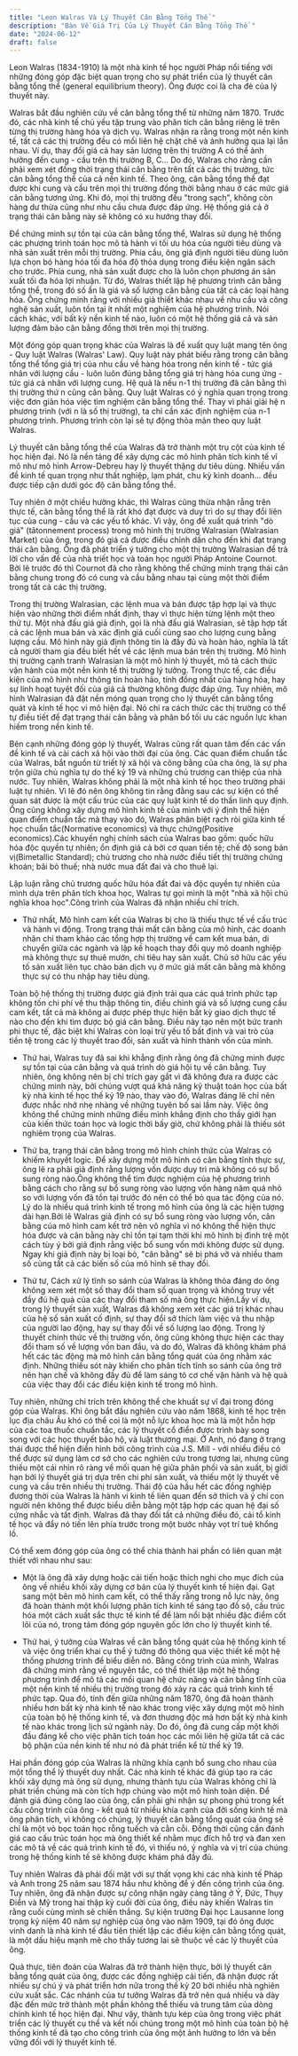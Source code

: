 ```yaml
---
title: "Leon Walras Và Lý Thuyết Cân Bằng Tổng Thể "
description: "Bàn Về Giá Trị Của Lý Thuyết Cân Bằng Tổng Thể "
date: "2024-06-12"
draft: false
---
```


Leon Walras (1834-1910) là một nhà kinh tế học người Pháp nổi tiếng với những đóng góp đặc biệt quan trọng cho sự phát triển của lý thuyết cân bằng tổng thể (general equilibrium theory). Ông được coi là cha đẻ của lý thuyết này.

Walras bắt đầu nghiên cứu về cân bằng tổng thể từ những năm 1870. Trước đó, các nhà kinh tế chủ yếu tập trung vào phân tích cân bằng riêng lẻ trên từng thị trường hàng hóa và dịch vụ. Walras nhận ra rằng trong một nền kinh tế, tất cả các thị trường đều có mối liên hệ chặt chẽ và ảnh hưởng qua lại lẫn nhau. Ví dụ, thay đổi giá cả hay sản lượng trên thị trường A có thể ảnh hưởng đến cung - cầu trên thị trường B, C... Do đó, Walras cho rằng cần phải xem xét đồng thời trạng thái cân bằng trên tất cả các thị trường, tức cân bằng tổng thể của cả nền kinh tế. Theo ông, cân bằng tổng thể đạt được khi cung và cầu trên mọi thị trường đồng thời bằng nhau ở các mức giá cân bằng tương ứng. Khi đó, mọi thị trường đều "trong sạch", không còn hàng dư thừa cũng như nhu cầu chưa được đáp ứng. Hệ thống giá cả ở trạng thái cân bằng này sẽ không có xu hướng thay đổi.

Để chứng minh sự tồn tại của cân bằng tổng thể, Walras sử dụng hệ thống các phương trình toán học mô tả hành vi tối ưu hóa của người tiêu dùng và nhà sản xuất trên mỗi thị trường. Phía cầu, ông giả định người tiêu dùng luôn lựa chọn bó hàng hóa tối đa hóa độ thỏa dụng trong điều kiện ngân sách cho trước. Phía cung, nhà sản xuất được cho là luôn chọn phương án sản xuất tối đa hóa lợi nhuận. Từ đó, Walras thiết lập hệ phương trình cân bằng tổng thể, trong đó số ẩn là giá và số lượng cân bằng của tất cả các loại hàng hóa. Ông chứng minh rằng với nhiều giả thiết khác nhau về nhu cầu và công nghệ sản xuất, luôn tồn tại ít nhất một nghiệm của hệ phương trình. Nói cách khác, với bất kỳ nền kinh tế nào, luôn có một hệ thống giá cả và sản lượng đảm bảo cân bằng đồng thời trên mọi thị trường.

Một đóng góp quan trọng khác của Walras là đề xuất quy luật mang tên ông - Quy luật Walras (Walras' Law). Quy luật này phát biểu rằng trong cân bằng tổng thể tổng giá trị của nhu cầu về hàng hóa trong nền kinh tế - tức giá nhân với lượng cầu - luôn luôn đúng bằng tổng giá trị hàng hóa cung ứng - tức giá cả nhân với lượng cung. Hệ quả là nếu n-1 thị trường đã cân bằng thì thị trường thứ n cũng cân bằng. Quy luật Walras có ý nghĩa quan trọng trong việc đơn giản hóa việc tìm nghiệm cân bằng tổng thể. Thay vì phải giải hệ n phương trình (với n là số thị trường), ta chỉ cần xác định nghiệm của n-1 phương trình. Phương trình còn lại sẽ tự động thỏa mãn theo quy luật Walras.

Lý thuyết cân bằng tổng thể của Walras đã trở thành một trụ cột của kinh tế học hiện đại. Nó là nền tảng để xây dựng các mô hình phân tích kinh tế vĩ mô như mô hình Arrow-Debreu hay lý thuyết thặng dư tiêu dùng. Nhiều vấn đề kinh tế quan trọng như thất nghiệp, lạm phát, chu kỳ kinh doanh... đều được tiếp cận dưới góc độ cân bằng tổng thể.

Tuy nhiên ở một chiều hường khác, thì Walras cũng thừa nhận rằng trên thực tế, cân bằng tổng thể là rất khó đạt được và duy trì do sự thay đổi liên tục của cung - cầu và các yếu tố khác. Vì vậy, ông đề xuất quá trình "dò giá" (tâtonnement process) trong mô hình thị trường Walrasian (Walrasian Market) của ông, trong đó giá cả được điều chỉnh dần cho đến khi đạt trạng thái cân bằng. Ông đã phát triển ý tưởng cho một thị trường Walrasian để trả lời cho vấn đề của nhà triết học và toán học người Pháp Antoine Cournot. Bởi lẽ trước đó thì Cournot đã cho rằng không thể chứng minh trạng thái cân bằng chung trong đó có cung và cầu bằng nhau tại cùng một thời điểm trong tất cả các thị trường.

Trong thị trường Walrasian, các lệnh mua và bán được tập hợp lại và thực hiện vào những thời điểm nhất định, thay vì thực hiện từng lệnh một theo thứ tự. Một nhà đấu giá giả định, gọi là nhà đấu giá Walrasian, sẽ tập hợp tất cả các lệnh mua bán và xác định giá cuối cùng sao cho lượng cung bằng lượng cầu. Mô hình này giả định thông tin là đầy đủ và hoàn hảo, nghĩa là tất cả người tham gia đều biết hết về các lệnh mua bán trên thị trường. Mô hình thị trường cạnh tranh Walrasian là một mô hình lý thuyết, mô tả cách thức vận hành của một nền kinh tế thị trường lý tưởng. Trong thực tế, các điều kiện của mô hình như thông tin hoàn hảo, tính đồng nhất của hàng hóa, hay sự linh hoạt tuyệt đối của giá cả thường không được đáp ứng. Tuy nhiên, mô hình Walrasian đã đặt nền móng quan trọng cho lý thuyết cân bằng tổng quát và kinh tế học vi mô hiện đại. Nó chỉ ra cách thức các thị trường có thể tự điều tiết để đạt trạng thái cân bằng và phân bổ tối ưu các nguồn lực khan hiếm trong nền kinh tế.

Bên cạnh những đóng góp lý thuyết, Walras cũng rất quan tâm đến các vấn đề kinh tế và cải cách xã hội vào thời đại của ông. Các quan điểm chuẩn tắc của Walras, bắt nguồn từ triết lý xã hội và công bằng của cha ông, là sự pha trộn giữa chủ nghĩa tự do thế kỷ 19 và những chủ trương can thiệp của nhà nước. Tuy nhiên, Walras không phải là một nhà kinh tế học theo trường phái luật tự nhiên. Vì lẽ đó nên ông không tin rằng đằng sau các sự kiện có thể quan sát được là một cấu trúc của các quy luật kinh tế do thần linh quy định. Ông cũng không xây dựng mô hình kinh tế của mình với ý định thể hiện quan điểm chuẩn tắc mà thay vào đó, Walras phân biệt rạch ròi giữa kinh tế học chuẩn tắc(Normative economics) và thực chứng(Positive economics).Các khuyến nghị chính sách của Walras bao gồm: quốc hữu hóa độc quyền tự nhiên; ổn định giá cả bởi cơ quan tiền tệ; chế độ song bản vị(Bimetallic Standard); chủ trương cho nhà nước điều tiết thị trường chứng khoán; bãi bỏ thuế; nhà nước mua đất đai và cho thuê lại.

Lập luận rằng chủ trương quốc hữu hóa đất đai và độc quyền tự nhiên của mình dựa trên phân tích khoa học, Walras tự gọi mình là một "nhà xã hội chủ nghĩa khoa học".Công trình của Walras đã nhận nhiều chỉ trích.

- Thứ nhất, Mô hình cam kết của Walras bị cho là thiếu thực tế về cấu trúc và hành vi động. Trong trạng thái mất cân bằng của mô hình, các doanh nhân chỉ tham khảo các tổng hợp thị trường về cam kết mua bán, di chuyển giữa các ngành và lập kế hoạch thay đổi quy mô doanh nghiệp mà không thực sự thuê mướn, chi tiêu hay sản xuất. Chủ sở hữu các yếu tố sản xuất liên tục chào bán dịch vụ ở mức giá mất cân bằng mà không thực sự có thu nhập hay tiêu dùng.

Toàn bộ hệ thống thị trường được giả định trải qua các quá trình phức tạp không tốn chi phí về thu thập thông tin, điều chỉnh giá và số lượng cung cầu cam kết, tất cả mà không ai được phép thực hiện bất kỳ giao dịch thực tế nào cho đến khi tìm được bộ giá cân bằng. Điều này tạo nên một bức tranh phi thực tế, đặc biệt khi Walras còn loại trừ yếu tố bất định và vai trò của tiền tệ trong các lý thuyết trao đổi, sản xuất và hình thành vốn của mình.

- Thứ hai, Walras tuy đã sai khi khẳng định rằng ông đã chứng minh được sự tồn tại của cân bằng và quá trình dò giá hội tụ về cân bằng. Tuy nhiên, ông không nên bị chỉ trích gay gắt vì đã không đưa ra được các chứng minh này, bởi chúng vượt quá khả năng kỹ thuật toán học của bất kỳ nhà kinh tế học thế kỷ 19 nào, thay vào đó, Walras đáng lẽ chỉ nên được nhắc nhở nhẹ nhàng về những tuyên bố sai lầm này. Việc ông không thể chứng minh những điều mình khẳng định cho thấy giới hạn của kiến thức toán học và logic thời bấy giờ, chứ không phải là thiếu sót nghiêm trọng của Walras.

- Thứ ba, trạng thái cân bằng trong mô hình chính thức của Walras có khiếm khuyết logic. Để xây dựng một mô hình có cân bằng tĩnh thực sự, ông lẽ ra phải giả định rằng lượng vốn được duy trì mà không có sự bổ sung ròng nào.Ông không thể tìm được nghiệm của hệ phương trình bằng cách cho rằng sự bổ sung ròng vào lượng vốn hàng năm quá nhỏ so với lượng vốn đã tồn tại trước đó nên có thể bỏ qua tác động của nó. Lý do là nhiều quá trình kinh tế trong mô hình của ông là các hiện tượng dài hạn.Bởi lẽ Walras giả định có sự bổ sung ròng vào lượng vốn, cân bằng của mô hình cam kết trở nên vô nghĩa vì nó không thể hiện thực hóa được và cân bằng này chỉ tồn tại tạm thời khi mô hình bị đình trệ một cách tùy ý bởi giả định rằng việc bổ sung vốn mới không được sử dụng. Ngay khi giả định này bị loại bỏ, "cân bằng" sẽ bị phá vỡ và nhiều tham số cùng tất cả các biến số của mô hình sẽ thay đổi.

- Thứ tư, Cách xử lý tĩnh so sánh của Walras là không thỏa đáng do ông không xem xét một số thay đổi tham số quan trọng và không truy vết đầy đủ hệ quả của các thay đổi tham số mà ông thực hiện.Lấy ví dụ, trong lý thuyết sản xuất, Walras đã không xem xét các giá trị khác nhau của hệ số sản xuất cố định, sự thay đổi sở thích làm việc và thu nhập của người lao động, hay sự thay đổi về số lượng lao động. Trong lý thuyết chính thức về thị trường vốn, ông cũng không thực hiện các thay đổi tham số về lượng vốn ban đầu, và do đó, Walras đã không khám phá hết các tác động mà mô hình cân bằng tổng quát của ông nhằm xác định. Những thiếu sót này khiến cho phân tích tĩnh so sánh của ông trở nên hạn chế và không đầy đủ để làm sáng tỏ cơ chế vận hành và hệ quả của việc thay đổi các điều kiện kinh tế trong mô hình.

Tuy nhiên, những chỉ trích trên không thể che khuất sự vĩ đại trong đóng góp của Walras. Khi ông bắt đầu nghiên cứu vào năm 1868, kinh tế học trên lục địa châu Âu khó có thể coi là một nỗ lực khoa học mà là một hỗn hợp của các toa thuốc chuẩn tắc, các lý thuyết cổ điển được trình bày song song với các học thuyết bảo hộ, và luật thương mại. Ở Anh, nó đang ở trạng thái được thể hiện điển hình bởi công trình của J.S. Mill - với nhiều điều có thể được sử dụng làm cơ sở cho các nghiên cứu trong tương lai, nhưng cũng thiếu một cái nhìn rõ ràng về mối quan hệ giữa phân phối và sản xuất, bị giới hạn bởi lý thuyết giá trị dựa trên chi phí sản xuất, và thiếu một lý thuyết về cung và cầu trên nhiều thị trường. Thái độ của hầu hết các đồng nghiệp đương thời của Walras là hành vi kinh tế liên quan đến sở thích và ý chí con người nên không thể được biểu diễn bằng một tập hợp các quan hệ đại số cứng nhắc và tất định. Walras đã thay đổi tất cả những điều đó, cải tổ kinh tế học và đẩy nó tiến lên phía trước trong một bước nhảy vọt trí tuệ khổng lồ.

Có thể xem đóng góp của ông có thể chia thành hai phần có liên quan mật thiết với nhau như sau:

- Một là ông đã xây dựng hoặc cải tiến hoặc thích nghi cho mục đích của ông về nhiều khối xây dựng cơ bản của lý thuyết kinh tế hiện đại. Gạt sang một bên mô hình cam kết, có thể thấy rằng trong nỗ lực này, ông đã hoàn thành một khối lượng phân tích kinh tế sáng tạo đồ sộ, cấu trúc hóa một cách xuất sắc thực tế kinh tế để làm nổi bật nhiều đặc điểm cốt lõi của nó, trong tám đóng góp nguyên gốc lớn cho lý thuyết kinh tế.

- Thứ hai, ý tưởng của Walras về cân bằng tổng quát của hệ thống kinh tế và việc ông triển khai cụ thể ý tưởng đó thông qua việc thiết kế một hệ thống phương trình để biểu diễn nó. Bằng công trình của mình, Walras đã chứng minh rằng về nguyên tắc, có thể thiết lập một hệ thống phương trình để mô tả các mối quan hệ chức năng và cân bằng tĩnh của một nền kinh tế nhiều thị trường trong đó xảy ra các quá trình kinh tế phức tạp. Qua đó, tính đến giữa những năm 1870, ông đã hoàn thành nhiều hơn bất kỳ nhà kinh tế nào khác trong việc xây dựng một mô hình của toàn bộ hệ thống kinh tế, và đơn thương độc mã hơn bất kỳ nhà kinh tế nào khác trong lịch sử ngành này. Do đó, ông đã cung cấp một khởi đầu đáng kể cho việc phân tích toán học các mối liên hệ giữa tất cả các bộ phận của nền kinh tế như nó đã phát triển kể từ thế kỷ 19.

Hai phần đóng góp của Walras là những khía cạnh bổ sung cho nhau của một tổng thể lý thuyết duy nhất. Các nhà kinh tế khác đã giúp tạo ra các khối xây dựng mà ông sử dụng, nhưng thành tựu của Walras không chỉ là phát triển chúng mà còn tích hợp chúng vào một mô hình toàn diện. Để đánh giá đúng công lao của ông, cần phải ghi nhận sự phong phú trong kết cấu công trình của ông - kết quả từ nhiều khía cạnh của đời sống kinh tế mà ông phân tích, vì không có chúng, lý thuyết cân bằng tổng quát của ông sẽ chỉ là một vỏ bọc toán học rỗng tuếch và cằn cỗi. Đồng thời cũng cần đánh giá cao cấu trúc toán học mà ông thiết kế nhằm mục đích hỗ trợ và đan xen các mô tả về các quá trình kinh tế đó, vì thiếu nó, ý nghĩa và vị trí của chúng trong hệ thống kinh tế sẽ không được khám phá đầy đủ.

Tuy nhiên Walras đã phải đối mặt với sự thất vọng khi các nhà kinh tế Pháp và Anh trong 25 năm sau 1874 hầu như không để ý đến công trình của ông. Tuy nhiên, ông đã nhận được sự công nhận ngày càng tăng ở Ý, Đức, Thụy Điển và Mỹ trong hai thập kỷ cuối đời của ông, điều này khiến Walras tin rằng cuối cùng mình sẽ chiến thắng. Sự kiện trường Đại học Lausanne long trọng kỷ niệm 40 năm sự nghiệp của ông vào năm 1909, tại đó ông được vinh danh là nhà kinh tế đầu tiên thiết lập các điều kiện cân bằng tổng quát, là một dấu hiệu mạnh mẽ cho thấy tương lai sẽ thuộc về các lý thuyết của ông.

Quả thực, tiên đoán của Walras đã trở thành hiện thực, bởi lý thuyết cân bằng tổng quát của ông, được các đồng nghiệp cải tiến, đã nhận được rất nhiều sự chú ý và phát triển hơn nữa trong thế kỷ 20 bởi nhiều nhà nghiên cứu xuất sắc. Các nhánh của tư tưởng Walras đã trở nên quá nhiều và dày đặc đến mức trở thành một phần không thể thiếu và trung tâm của dòng chính kinh tế học hiện đại. Như vậy, thành tựu kép của ông trong việc phát triển các lý thuyết cụ thể và kết nối chúng trong một mô hình của toàn bộ hệ thống kinh tế đã tạo cho công trình của ông một ảnh hưởng to lớn và bền vững đối với lý thuyết kinh tế.